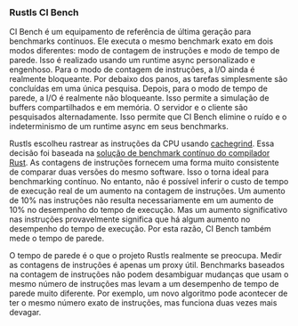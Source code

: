### Rustls CI Bench
CI Bench é um equipamento de referência de última geração para benchmarks contínuos.
Ele executa o mesmo benchmark exato em dois modos diferentes: modo de contagem de instruções e modo de tempo de parede.
Isso é realizado usando um runtime async personalizado e engenhoso.
Para o modo de contagem de instruções, a I/O ainda é realmente bloqueante.
Por debaixo dos panos, as tarefas simplesmente são concluídas em uma única pesquisa.
Depois, para o modo de tempo de parede, a I/O é realmente não bloqueante.
Isso permite a simulação de buffers compartilhados e em memória.
O servidor e o cliente são pesquisados alternadamente.
Isso permite que CI Bench elimine o ruído e o indeterminismo de um runtime async em seus benchmarks.

Rustls escolheu rastrear as instruções da CPU usando [cachegrind][cachegrind].
Essa decisão foi baseada na [solução de benchmark contínuo do compilador Rust][rustc perf].
As contagens de instruções fornecem uma forma muito consistente de comparar duas versões do mesmo software.
Isso o torna ideal para benchmarking contínuo.
No entanto, não é possível inferir o custo de tempo de execução real de um aumento na contagem de instruções.
Um aumento de 10% nas instruções não resulta necessariamente em um aumento de 10% no desempenho do tempo de execução.
Mas um aumento significativo nas instruções provavelmente significa que há algum aumento no desempenho do tempo de execução.
Por esta razão, CI Bench também mede o tempo de parede.

O tempo de parede é o que o projeto Rustls realmente se preocupa.
Medir as contagens de instruções é apenas um proxy útil.
Benchmarks baseados na contagem de instruções não podem desambiguar mudanças que usam o mesmo número de instruções
mas levam a um desempenho de tempo de parede muito diferente.
Por exemplo, um novo algoritmo pode acontecer de ter o mesmo número exato de instruções, mas funciona duas vezes mais devagar.

[cachegrind]: https://valgrind.org/docs/manual/cg-manual.html
[rustc perf]: https://github.com/rust-lang/rustc-perf
